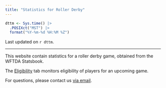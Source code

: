 ```yaml
---
title: "Statistics for Roller Derby"
---
```


```r
dttm <- Sys.time() |> 
  .POSIXct("MST") |> 
  format("%Y-%m-%d %H:%M %Z")
```


Last updated on `r dttm`.

---

This website contain statistics for a roller derby game, obtained from the WFTDA Statsbook.

The [Eligibility](eligibility_tracker.html) tab monitors eligibility of players for an upcoming game.

For questions, please contact us [via email](contact.qmd).
